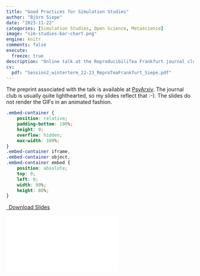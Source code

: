 ```yaml
---
title: "Good Practices for Simulation Studies"
author: "Björn Siepe"
date: "2023-11-22"
categories: [Simulation Studies, Open Science, Metascience]
image: "sim-studies-bar-chart.png"
engine: knitr
comments: false
execute:
  freeze: true
description: "Online talk at the ReproducibiliTea Frankfurt journal club (Germany)."
cv:
  pdf: "Session2_winterterm_22-23_ReproTeaFrankfurt_Siepe.pdf"
---
```


The preprint associated with the talk is available at [PsyArxiv](https://osf.io/preprints/psyarxiv/ufgy6/). The journal club is usually quite lighthearted, so my slides reflect that :-). The slides do not render the GIFs in an animated fashion.

```css
.embed-container {
    position: relative;
    padding-bottom: 100%;
    height: 0;
    overflow: hidden;
    max-width: 100%;
}
.embed-container iframe,
.embed-container object,
.embed-container embed {
    position: absolute;
    top: 0;
    left: 0;
    width: 80%;
    height: 80%;
}
```

```{=html}
<p class="text-center">
  <a class="btn btn-primary btn-lg cv-download" href="`r rmarkdown::metadata$cv$pdf`" target="_blank">
    <i class="fa-solid fa-file-arrow-down"></i>&ensp;Download Slides
  </a>
</p>
<div class="embed-container">
  <iframe src="`r rmarkdown::metadata$cv$pdf`" style="border: 0.5px"></iframe>
</div>
```

